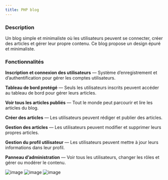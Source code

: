 ```yaml
---
title: PHP blog
---
```



<a href="/Rapport-de-formation/technologies/php">
<Badge text="PHP" variant="note" />
</a>

<a href="/Rapport-de-formation/technologies/tailwind">
<Badge text="tailwind" variant="note" />
</a>


### Description

Un blog simple et minimaliste où les utilisateurs peuvent se connecter, créer des articles et gérer leur propre contenu.
Ce blog propose un design épuré et minimaliste.

### Fonctionnalités

**Inscription et connexion des utilisateurs** — Système d’enregistrement et d’authentification pour gérer les comptes utilisateurs.

**Tableau de bord protégé** — Seuls les utilisateurs inscrits peuvent accéder au tableau de bord pour gérer leurs articles.

**Voir tous les articles publiés** — Tout le monde peut parcourir et lire les articles du blog.

**Créer des articles** — Les utilisateurs peuvent rédiger et publier des articles.

**Gestion des articles** — Les utilisateurs peuvent modifier et supprimer leurs propres articles.

**Gestion du profil utilisateur** — Les utilisateurs peuvent mettre à jour leurs informations dans leur profil.

**Panneau d’administration** — Voir tous les utilisateurs, changer les rôles et gérer ou modérer le contenu.


![image](/Rapport-de-formation/php-blog-homepage.png)
![image](/Rapport-de-formation/php-blog-profile.png)
![image](/Rapport-de-formation/php-blog-adminpanel.png)
